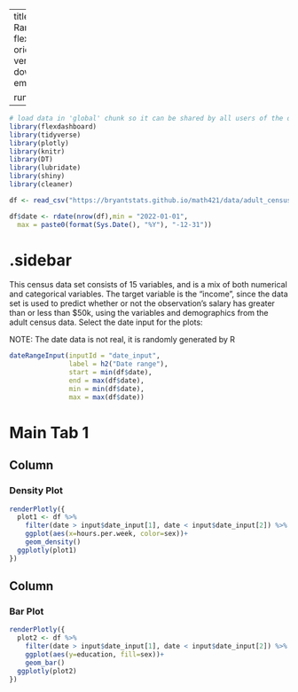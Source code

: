 
---
title: "Adult Census - Date Range"
output: 
  flexdashboard::flex_dashboard:
    orientation: columns
    vertical_layout: fill
    logo: download.png
    source_code: embed
    social: menu

runtime: shiny
---

```r
# load data in 'global' chunk so it can be shared by all users of the dashboard
library(flexdashboard)
library(tidyverse)
library(plotly)
library(knitr)
library(DT)
library(lubridate)
library(shiny)
library(cleaner)

df <- read_csv("https://bryantstats.github.io/math421/data/adult_census.csv")

df$date <- rdate(nrow(df),min = "2022-01-01",
  max = paste0(format(Sys.Date(), "%Y"), "-12-31"))

```

{.sidebar}
=======================================================================

This census data set consists of 15 variables, and is a mix of both numerical and categorical variables. The target variable is the "income", since the data set is used to predict whether or not the observation's salary has greater than or less than $50k, using the variables and demographics from the adult census data. Select the date input for the plots:

NOTE: The date data is not real, it is randomly generated by R 

```r
dateRangeInput(inputId = "date_input", 
               label = h2("Date range"), 
               start = min(df$date), 
               end = max(df$date),
               min = min(df$date), 
               max = max(df$date))
```

Main Tab 1
=======================================================================

Column {data-width=500}
-----------------------------------------------------------------------

### Density Plot

```r
renderPlotly({
  plot1 <- df %>% 
    filter(date > input$date_input[1], date < input$date_input[2]) %>% 
    ggplot(aes(x=hours.per.week, color=sex))+
    geom_density()
  ggplotly(plot1)
})
```

Column {data-width=500}
-----------------------------------------------------------------------

### Bar Plot

```r
renderPlotly({
  plot2 <- df %>% 
    filter(date > input$date_input[1], date < input$date_input[2]) %>% 
    ggplot(aes(y=education, fill=sex))+
    geom_bar()
  ggplotly(plot2)
})
```
